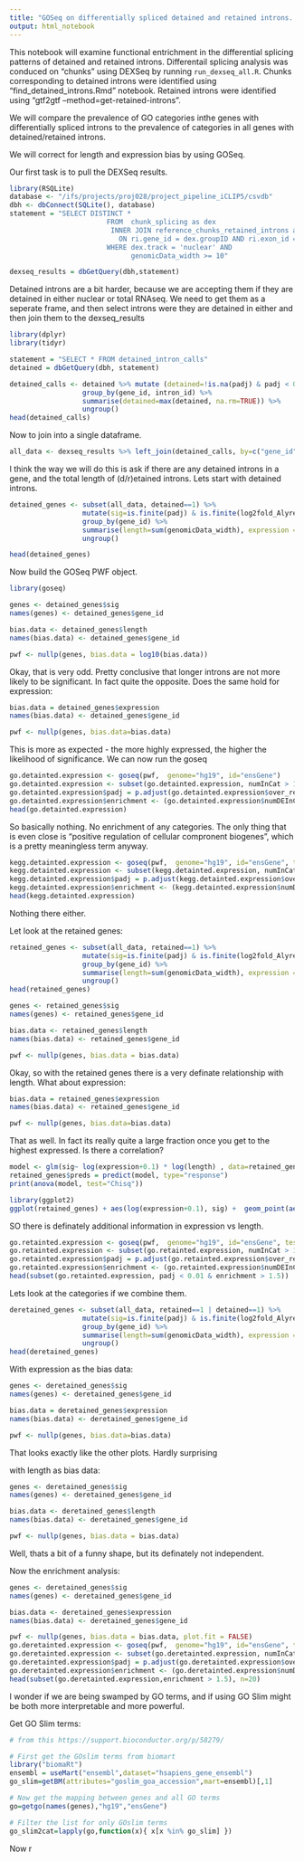 ```yaml
---
title: "GOSeq on differentially spliced detained and retained introns. "
output: html_notebook
---
```


This notebook will examine functional entrichment in the differential splicing patterns of detained and retained introns. Differentail splicing analysis was conduced on "chunks" using DEXSeq by running `run_dexseq_all.R`. Chunks corresponding to detained introns were identified using "find_detained_introns.Rmd" notebook. Retained introns were identified using "gtf2gtf --method=get-retained-introns". 

We will compare the prevalence of GO categories inthe genes with differentially spliced introns to the prevalence of categories in all genes with detained/retained introns.

We will correct for length and expression bias by using GOSeq. 

Our first task is to pull the DEXSeq results. 
```r
library(RSQLite)
database <- "/ifs/projects/proj028/project_pipeline_iCLIP5/csvdb"
dbh <- dbConnect(SQLite(), database)
statement = "SELECT DISTINCT *
                        FROM  chunk_splicing as dex
                         INNER JOIN reference_chunks_retained_introns as ri
                           ON ri.gene_id = dex.groupID AND ri.exon_id = dex.featureID
                        WHERE dex.track = 'nuclear' AND
                              genomicData_width >= 10"

dexseq_results = dbGetQuery(dbh,statement)
```

Detained introns are a bit harder, because we are accepting them if they are detained in either nuclear or total RNAseq. We need to get them as a seperate frame, and then select introns were they are detained in either and then join them to the dexseq_results

```r
library(dplyr)
library(tidyr)

statement = "SELECT * FROM detained_intron_calls"
detained = dbGetQuery(dbh, statement)

detained_calls <- detained %>% mutate (detained=!is.na(padj) & padj < 0.01 & log2FoldChange > 2) %>% 
                  group_by(gene_id, intron_id) %>%
                  summarise(detained=max(detained, na.rm=TRUE)) %>%
                  ungroup()
head(detained_calls)
```

Now to join into a single dataframe. 
```r
all_data <- dexseq_results %>% left_join(detained_calls, by=c("gene_id" = "gene_id", "exon_id"="intron_id")) %>% replace_na(list(detained=0))
```

I think the way we will do this is ask if there are any detained introns in a gene, and the total length of (d/r)etained introns. Lets start with detained introns.

```r
detained_genes <- subset(all_data, detained==1) %>% 
                  mutate(sig=is.finite(padj) & is.finite(log2fold_Alyref_Control) & padj < 0.05 & log2fold_Alyref_Control < -0.58) %>%
                  group_by(gene_id) %>% 
                  summarise(length=sum(genomicData_width), expression = sum(exonBaseMean), sig = max(sig) ) %>% 
                  ungroup()

head(detained_genes)
```

Now build the GOSeq PWF object.

```r
library(goseq)

genes <- detained_genes$sig
names(genes) <- detained_genes$gene_id

bias.data <- detained_genes$length
names(bias.data) <- detained_genes$gene_id

pwf <- nullp(genes, bias.data = log10(bias.data))

```

Okay, that is very odd. Pretty conclusive that longer introns are not more likely to be significant. In fact quite the opposite. Does the same hold for expression:

```r
bias.data = detained_genes$expression
names(bias.data) <- detained_genes$gene_id

pwf <- nullp(genes, bias.data=bias.data)
```

This is more as expected - the more highly expressed, the higher the likelihood of significance. We can now run the goseq

```r
go.detainted.expression <- goseq(pwf,  genome="hg19", id="ensGene")
go.detainted.expression <- subset(go.detainted.expression, numInCat > 10)
go.detainted.expression$padj = p.adjust(go.detainted.expression$over_represented_pvalue, method="BH")
go.detainted.expression$enrichment <- (go.detainted.expression$numDEInCat/sum(genes)) / (go.detainted.expression$numInCat/length(genes))
head(go.detainted.expression)
```

So basically nothing. No enrichment of any categories. The only thing that is even close is "positive regulation of cellular compronent biogenes", which is a pretty meaningless term anyway. 

```r
kegg.detainted.expression <- goseq(pwf,  genome="hg19", id="ensGene", test.cats="KEGG")
kegg.detainted.expression <- subset(kegg.detainted.expression, numInCat > 10)
kegg.detainted.expression$padj = p.adjust(kegg.detainted.expression$over_represented_pvalue, method="BH")
kegg.detainted.expression$enrichment <- (kegg.detainted.expression$numDEInCat/sum(genes)) / (kegg.detainted.expression$numInCat/length(genes))
head(kegg.detainted.expression)

```

Nothing there either.

Let look at the retained genes:

```r

retained_genes <- subset(all_data, retained==1) %>% 
                  mutate(sig=is.finite(padj) & is.finite(log2fold_Alyref_Control) & padj < 0.05 & log2fold_Alyref_Control < -0.58) %>%
                  group_by(gene_id) %>% 
                  summarise(length=sum(genomicData_width), expression = sum(exonBaseMean), sig = max(sig) ) %>% 
                  ungroup()
head(retained_genes)

```

```r
genes <- retained_genes$sig
names(genes) <- retained_genes$gene_id

bias.data <- retained_genes$length
names(bias.data) <- retained_genes$gene_id

pwf <- nullp(genes, bias.data = bias.data)

```

Okay, so with the retained genes there is a very definate relationship with length. What about expression:

```r
bias.data = retained_genes$expression
names(bias.data) <- retained_genes$gene_id

pwf <- nullp(genes, bias.data=bias.data)
```

That as well. In fact its really quite a large fraction once you get to the highest expressed. Is there a correlation?

```r
model <- glm(sig~ log(expression+0.1) * log(length) , data=retained_genes, family=binomial("logit"))
retained_genes$preds = predict(model, type="response")
print(anova(model, test="Chisq"))
```

```r
library(ggplot2)
ggplot(retained_genes) + aes(log(expression+0.1), sig) +  geom_point(aes(y=preds)) + stat_smooth() +  coord_cartesian(ylim=c(-0.1,1.1)) 
```

SO there is definately additional information in expression vs length. 

```r
go.retainted.expression <- goseq(pwf,  genome="hg19", id="ensGene", test.cats="GO:BP")
go.retainted.expression <- subset(go.retainted.expression, numInCat > 10)
go.retainted.expression$padj = p.adjust(go.retainted.expression$over_represented_pvalue, method="BH")
go.retainted.expression$enrichment <- (go.retainted.expression$numDEInCat/sum(genes)) / (go.retainted.expression$numInCat/length(genes))
head(subset(go.retainted.expression, padj < 0.01 & enrichment > 1.5))

```

Lets look at the categories if we combine them. 

```r

deretained_genes <- subset(all_data, retained==1 | detained==1) %>% 
                  mutate(sig=is.finite(padj) & is.finite(log2fold_Alyref_Control) & padj < 0.05 & log2fold_Alyref_Control < -0.58) %>%
                  group_by(gene_id) %>% 
                  summarise(length=sum(genomicData_width), expression = sum(exonBaseMean), sig = max(sig) ) %>% 
                  ungroup()
head(deretained_genes)

```

With expression as the bias data:
```r
genes <- deretained_genes$sig
names(genes) <- deretained_genes$gene_id

bias.data = deretained_genes$expression
names(bias.data) <- deretained_genes$gene_id

pwf <- nullp(genes, bias.data=bias.data)

```

That looks exactly like the other plots. Hardly surprising

with length as bias data:

```r

genes <- deretained_genes$sig
names(genes) <- deretained_genes$gene_id

bias.data <- deretained_genes$length
names(bias.data) <- deretained_genes$gene_id

pwf <- nullp(genes, bias.data = bias.data)

```

Well, thats a bit of a funny shape, but its definately not independent. 

Now the enrichment analysis:

```r

genes <- deretained_genes$sig
names(genes) <- deretained_genes$gene_id

bias.data <- deretained_genes$expression
names(bias.data) <- deretained_genes$gene_id

pwf <- nullp(genes, bias.data = bias.data, plot.fit = FALSE)
go.deretainted.expression <- goseq(pwf,  genome="hg19", id="ensGene", test.cats = "GO:BP")
go.deretainted.expression <- subset(go.deretainted.expression, numInCat > 10)
go.deretainted.expression$padj = p.adjust(go.deretainted.expression$over_represented_pvalue, method="BH")
go.deretainted.expression$enrichment <- (go.deretainted.expression$numDEInCat/sum(genes)) / (go.deretainted.expression$numInCat/length(genes))
head(subset(go.deretainted.expression,enrichment > 1.5), n=20)

```

I wonder if we are being swamped by GO terms, and if using GO Slim might be both more interpretable and more powerful.

Get GO Slim terms:
```r
# from this https://support.bioconductor.org/p/58279/

# First get the GOslim terms from biomart 
library("biomaRt") 
ensembl = useMart("ensembl",dataset="hsapiens_gene_ensembl") 
go_slim=getBM(attributes="goslim_goa_accession",mart=ensembl)[,1]

# Now get the mapping between genes and all GO terms 
go=getgo(names(genes),"hg19","ensGene")

# Filter the list for only GOslim terms 
go_slim2cat=lapply(go,function(x){ x[x %in% go_slim] })
```


Now r





